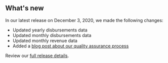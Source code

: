 ## What's new

In our latest release on December 3, 2020, we made the following changes:
- Updated <Link href="/downloads/disbursements" linkType="default">yearly disbursements data</Link>
- Updated <Link href="/downloads/disbursements-by-month" linkType="default">monthly disbursements data</Link>
- Updated <Link href="/downloads/revenue-by-month" linkType="default">monthly revenue data</Link>
- Added a [blog post about our quality assurance process](https://blog-nrrd.doi.gov/QA)

Review our [full release details](https://github.com/ONRR/nrrd/releases).
